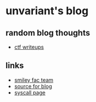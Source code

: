 
# unvariant's blog

## random blog thoughts

- [ctf writeups](/writeups)

## links

- [smiley fac team](https://ctf.gg)
- [source for blog](https://github.com/unvariant/blog)
- [syscall page](https://syscalls.pages.dev)